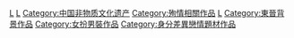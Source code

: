 [[Category:中國民間傳說|L]]
[[Category:戏曲作品|L]]
[[Category:中国非物质文化遗产|Category:中国非物质文化遗产]]
[[Category:殉情相關作品|Category:殉情相關作品]]
[[Category:浙江省背景作品|L]]
[[Category:東晉背景作品|Category:東晉背景作品]]
[[Category:女扮男裝作品|Category:女扮男裝作品]]
[[Category:身分差異戀情題材作品|Category:身分差異戀情題材作品]]